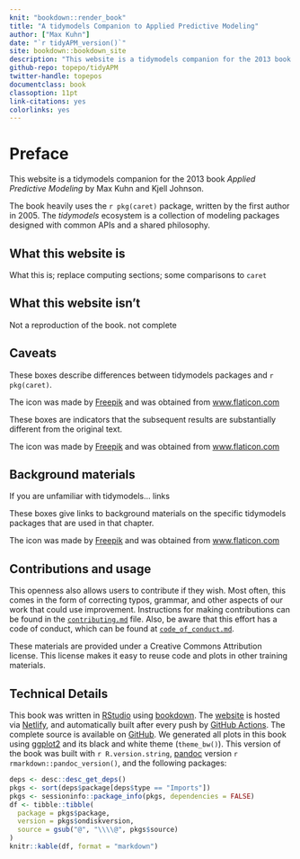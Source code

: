 ```yaml
---
knit: "bookdown::render_book"
title: "A tidymodels Companion to Applied Predictive Modeling"
author: ["Max Kuhn"]
date: "`r tidyAPM_version()`"
site: bookdown::bookdown_site
description: "This website is a tidymodels companion for the 2013 book Applied Predictive Modeling by Max Kuhn and Kjell Johnson."
github-repo: topepo/tidyAPM
twitter-handle: topepos
documentclass: book
classoption: 11pt
link-citations: yes
colorlinks: yes
---
```


# Preface {-} 

This website is a tidymodels companion for the 2013 book _Applied Predictive Modeling_ by Max Kuhn and Kjell Johnson. 

The book heavily uses the `r pkg(caret)` package, written by the first author in 2005. The _tidymodels_ ecosystem is a collection of modeling packages designed with common APIs and a shared philosophy.

## What this website is {-}

What this is; replace computing sections; some comparisons to `caret`

## What this website isn't {-}

Not a reproduction of the book. not complete

## Caveats {-}

:::rmdcarrot
These boxes describe differences between tidymodels packages and `r pkg(caret)`. 

The icon was made by <a href="https://www.flaticon.com/authors/freepik" title="Freepik">Freepik</a> and was obtained from <a href="https://www.flaticon.com/free-icon/open-book_167755?term=book&page=1&position=27" title="Flaticon"> www.flaticon.com</a>
:::


:::rmdnotequal
These boxes are indicators that the subsequent results are substantially different from the original text. 

The icon was made by <a href="https://www.flaticon.com/authors/freepik" title="Freepik">Freepik</a> and was obtained from <a href="https://www.flaticon.com/free-icon/not-equal_3486428" title="Flaticon"> www.flaticon.com</a>
:::



## Background materials {-}

If you are unfamiliar with tidymodels... links

:::rmdrefs
These boxes give links to background materials on the specific tidymodels packages that are used in that chapter. 

The icon was made by <a href="https://www.flaticon.com/authors/freepik" title="Freepik">Freepik</a> and was obtained from <a href="https://www.flaticon.com/free-icon/carrot_2598586" title="Flaticon"> www.flaticon.com</a>
:::



## Contributions and usage {-}

This openness also allows users to contribute if they wish. Most often, this comes in the form of correcting typos, grammar, and other aspects of our work that could use improvement. Instructions for making contributions can be found in the [`contributing.md`](https://github.com/topepo/tidyAPM/blob/master/contributing.md) file. Also, be aware that this effort has a code of conduct, which can be found at [`code_of_conduct.md`](https://github.com/topepo/tidyAPM/blob/master/code_of_conduct.md). 

These materials are provided under a Creative Commons Attribution license. This license makes it easy to reuse code and plots in other training materials. 


## Technical Details {-}

This book was written in [RStudio](http://www.rstudio.com/ide/) using [bookdown](http://bookdown.org/). The [website](linkhere) is hosted via [Netlify](http://netlify.com/), and automatically built after every push by [GitHub Actions](https://help.github.com/actions). The complete source is available on [GitHub](https://github.com/topepo/tidyAPM). We generated all plots in this book using [ggplot2](https://ggplot2.tidyverse.org/) and its black and white theme (`theme_bw()`). This version of the book was built with `r R.version.string`, [pandoc](https://pandoc.org/) version `r rmarkdown::pandoc_version()`, and the following packages:

```r
deps <- desc::desc_get_deps()
pkgs <- sort(deps$package[deps$type == "Imports"])
pkgs <- sessioninfo::package_info(pkgs, dependencies = FALSE)
df <- tibble::tibble(
  package = pkgs$package,
  version = pkgs$ondiskversion,
  source = gsub("@", "\\\\@", pkgs$source)
)
knitr::kable(df, format = "markdown")
```
